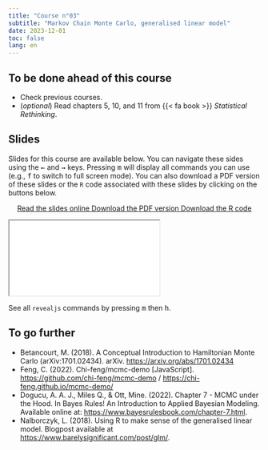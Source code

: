 ```yaml
---
title: "Course n°03"
subtitle: "Markov Chain Monte Carlo, generalised linear model"
date: 2023-12-01
toc: false
lang: en
---
```


## To be done ahead of this course

- Check previous courses.
- (*optional*) Read chapters 5, 10, and 11 from {{< fa book >}} *Statistical Rethinking*.

## Slides

Slides for this course are available below. You can navigate these sides using the <kbd>←</kbd> and <kbd>→</kbd> keys. Pressing <kbd>m</kbd> will display all commands you can use (e.g., <kbd>f</kbd> to switch to full screen mode). You can also download a PDF version of these slides or the `R` code associated with these slides by clicking on the buttons below.

<p class="buttons" style="text-align:center;"><a class="btn btn-danger" target="_blank" href="../slides/html/course03.html"><i class="fa-solid fa-arrow-up-right-from-square"></i> Read the slides online </a> <a class="btn btn-danger" target="_blank" href="../slides/pdf/course03.pdf" role="button"><i class="fa-solid fa-file-pdf"></i> Download the PDF version </a> <a class="btn btn-danger" target="_blank" href="../slides/code/course03.R"><i class="fa-solid fa-code"></i> Download the R code </a> </p>

<div class="ratio ratio-16x9"> <iframe src="../slides/html/course03.html"></iframe> </div>

::: {.callout-tip}
See all `revealjs` commands by pressing <kbd>m</kbd> then <kbd>h</kbd>.
:::

## To go further

- Betancourt, M. (2018). A Conceptual Introduction to Hamiltonian Monte Carlo (arXiv:1701.02434). arXiv. <https://arxiv.org/abs/1701.02434>
- Feng, C. (2022). Chi-feng/mcmc-demo [JavaScript]. <https://github.com/chi-feng/mcmc-demo> / <https://chi-feng.github.io/mcmc-demo/>
- Dogucu, A. A. J., Miles Q., & Ott, Mine. (2022). Chapter 7 - MCMC under the Hood. In Bayes Rules! An Introduction to Applied Bayesian Modeling. Available online at: <https://www.bayesrulesbook.com/chapter-7.html>.
- Nalborczyk, L. (2018). Using R to make sense of the generalised linear model. Blogpost available at <https://www.barelysignificant.com/post/glm/>.
